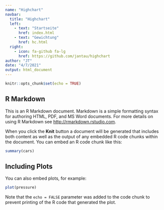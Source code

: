 ```yaml
---
name: "Highchart"
navbar:
  title: "Highchart"
  left:
    - text: "Startseite"
      href: index.html
    - text: "Gewichtung"
      href: hc.html
  right:
    - icon: fa-github fa-lg
      href: https://github.com/jantau/highchart
author: "JT"
date: "4/7/2021"
output: html_document
---
```


```r
knitr::opts_chunk$set(echo = TRUE)
```

## R Markdown

This is an R Markdown document. Markdown is a simple formatting syntax for authoring HTML, PDF, and MS Word documents. For more details on using R Markdown see <http://rmarkdown.rstudio.com>.

When you click the **Knit** button a document will be generated that includes both content as well as the output of any embedded R code chunks within the document. You can embed an R code chunk like this:

```r
summary(cars)
```

## Including Plots

You can also embed plots, for example:

```r
plot(pressure)
```

Note that the `echo = FALSE` parameter was added to the code chunk to prevent printing of the R code that generated the plot.
